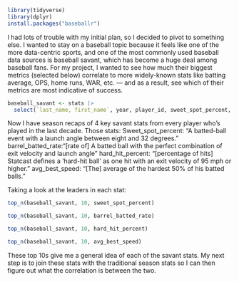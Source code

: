 ```r
library(tidyverse)
library(dplyr)
install.packages("baseballr")
```
I had lots of trouble with my initial plan, so I decided to pivot to something else. I wanted to stay on a baseball topic because it feels like one of the more data-centric sports, and one of the most commonly used baseball data sources is baseball savant, which has become a huge deal among baseball fans. For my project, I wanted to see how much their biggest metrics (selected below) correlate to more widely-known stats like batting average, OPS, home runs, WAR, etc. — and as a result, see which of their metrics are most indicative of success.
```r
baseball_savant <- stats |>
  select(`last_name, first_name`, year, player_id, sweet_spot_percent, barrel_batted_rate, hard_hit_percent, avg_best_speed)
```


Now I have season recaps of 4 key savant stats from every player who's played in the last decade. Those stats:
Sweet_spot_percent: "A batted-ball event with a launch angle between eight and 32 degrees."
barrel_batted_rate:"[rate of] A batted ball with the perfect combination of exit velocity and launch angle"
hard_hit_percent: "[percentage of hits] Statcast defines a 'hard-hit ball' as one hit with an exit velocity of 95 mph or higher."
avg_best_speed: "[The] average of the hardest 50% of his batted balls."

Taking a look at the leaders in each stat:

```r
top_n(baseball_savant, 10, sweet_spot_percent)
```

```r
top_n(baseball_savant, 10, barrel_batted_rate)
```

```r
top_n(baseball_savant, 10, hard_hit_percent)
```

```r
top_n(baseball_savant, 10, avg_best_speed)
```
These top 10s give me a general idea of each of the savant stats. My next step is to join these stats with the traditional season stats so I can then figure out what the correlation is between the two.
